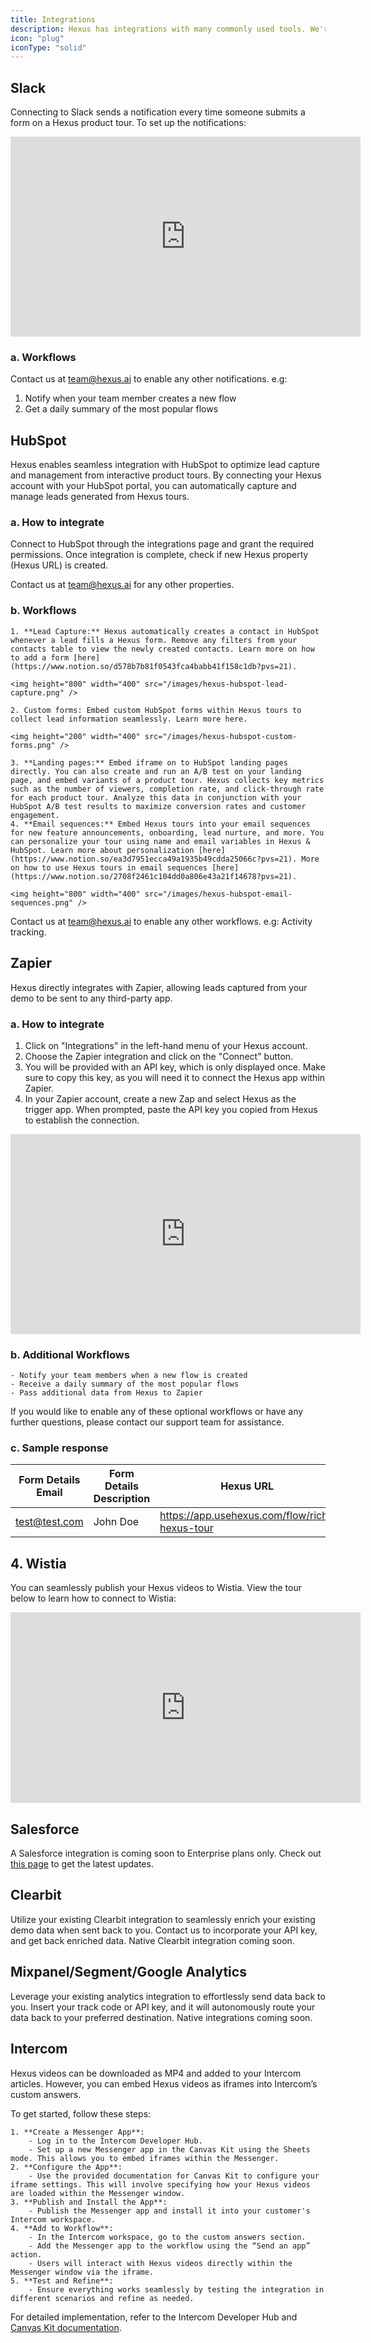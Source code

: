 ```yaml
---
title: Integrations
description: Hexus has integrations with many commonly used tools. We're committed to making customer enablement content easy and accessible.
icon: "plug"
iconType: "solid"
---
```


## Slack

Connecting to Slack sends a notification every time someone submits a form on a Hexus product tour. To set up the notifications:

<iframe
  width="560"
  height="320"
  src="https://app.usehexus.com/embed/7583e10f-1fc5-4e22-b46f-38e3192661d9"
  title="Hexus Slack Integration"
  frameborder="0"
  allow="accelerometer; autoplay; clipboard-write; encrypted-media; gyroscope; picture-in-picture"
  allowfullscreen
></iframe>

### a. Workflows

Contact us at [team@hexus.ai](mailto:team@hexus.ai) to enable any other notifications.  e.g: 

1. Notify when your team member creates a new flow
2. Get a daily summary of the most popular flows

## HubSpot

Hexus enables seamless integration with HubSpot to optimize lead capture and management from interactive product tours. By connecting your Hexus account with your HubSpot portal, you can automatically capture and manage leads generated from Hexus tours.

### a. How to integrate

Connect to HubSpot through the integrations page and grant the required permissions. Once integration is complete, check if new Hexus property (Hexus URL) is created.

Contact us at [team@hexus.ai](mailto:team@hexus.ai) for any other properties.

### b. Workflows

    1. **Lead Capture:** Hexus automatically creates a contact in HubSpot whenever a lead fills a Hexus form. Remove any filters from your contacts table to view the newly created contacts. Learn more on how to add a form [here](https://www.notion.so/d578b7b81f0543fca4babb41f158c1db?pvs=21).
    
    <img height="800" width="400" src="/images/hexus-hubspot-lead-capture.png" />

    2. Custom forms: Embed custom HubSpot forms within Hexus tours to collect lead information seamlessly. Learn more here.
    
    <img height="200" width="400" src="/images/hexus-hubspot-custom-forms.png" />

    3. **Landing pages:** Embed iframe on to HubSpot landing pages directly. You can also create and run an A/B test on your landing page, and embed variants of a product tour. Hexus collects key metrics such as the number of viewers, completion rate, and click-through rate for each product tour. Analyze this data in conjunction with your HubSpot A/B test results to maximize conversion rates and customer engagement.
    4. **Email sequences:** Embed Hexus tours into your email sequences for new feature announcements, onboarding, lead nurture, and more. You can personalize your tour using name and email variables in Hexus & HubSpot. Learn more about personalization [here](https://www.notion.so/ea3d7951ecca49a1935b49cdda25066c?pvs=21). More on how to use Hexus tours in email sequences [here](https://www.notion.so/2708f2461c104dd0a806e43a21f14678?pvs=21).
    
    <img height="800" width="400" src="/images/hexus-hubspot-email-sequences.png" />

   Contact us at team@hexus.ai to enable any other workflows. e.g: Activity tracking.

## Zapier

Hexus directly integrates with Zapier, allowing leads captured from your demo to be sent to any third-party app.

### a. How to integrate

1. Click on "Integrations" in the left-hand menu of your Hexus account.
2. Choose the Zapier integration and click on the "Connect" button.
3. You will be provided with an API key, which is only displayed once. Make sure to copy this key, as you will need it to connect the Hexus app within Zapier.
4. In your Zapier account, create a new Zap and select Hexus as the trigger app. When prompted, paste the API key you copied from Hexus to establish the connection.

<iframe
  width="560"
  height="320"
  src="https://app.usehexus.com/embed/965ca096-9bf4-4353-b705-dd0f1c2722ca"
  title="Hexus Zapier Integration"
  frameborder="0"
  allow="accelerometer; autoplay; clipboard-write; encrypted-media; gyroscope; picture-in-picture"
  allowfullscreen
></iframe>

### b. Additional Workflows
    - Notify your team members when a new flow is created
    - Receive a daily summary of the most popular flows
    - Pass additional data from Hexus to Zapier

If you would like to enable any of these optional workflows or have any further questions, please contact our support team for assistance.

### c. Sample response

| Form Details Email | Form Details Description    | Hexus URL                                     | Email         | Creation Timestamp       |
| --------           | --------------------------- | --------------------------------------------- | ------------- | ------------------------ |
| test@test.com      | John Doe                    | https://app.usehexus.com/flow/rich-hexus-tour | test@test.com | 2024-03-17T23:40:17.664Z |

## 4. Wistia

You can seamlessly publish your Hexus videos to Wistia. View the tour below to learn how to connect to Wistia:

<iframe
  width="560"
  height="305"
  src="https://app.usehexus.com/embed/3ab55b05-b69d-49d8-ac44-e96b538eed8f"
  title="Hexus Wistia Integration"
  frameborder="0"
  allow="accelerometer; autoplay; clipboard-write; encrypted-media; gyroscope; picture-in-picture"
  allowfullscreen
></iframe>

## Salesforce

A Salesforce integration is coming soon to Enterprise plans only. Check out [this page](/roadmap/q3-2024-roadmap) to get the latest updates.

## Clearbit

Utilize your existing Clearbit integration to seamlessly enrich your existing demo data when sent back to you. Contact us to incorporate your API key, and get back enriched data. Native Clearbit integration coming soon.

## Mixpanel/Segment/Google Analytics

Leverage your existing analytics integration to effortlessly send data back to you. Insert your track code or API key, and it will autonomously route your data back to your preferred destination. Native integrations coming soon.

## Intercom

Hexus videos can be downloaded as MP4 and added to your Intercom articles. However, you can embed Hexus videos as iframes into Intercom’s custom answers.

To get started, follow these steps:

    1. **Create a Messenger App**:
        - Log in to the Intercom Developer Hub.
        - Set up a new Messenger app in the Canvas Kit using the Sheets mode. This allows you to embed iframes within the Messenger.
    2. **Configure the App**:
        - Use the provided documentation for Canvas Kit to configure your iframe settings. This will involve specifying how your Hexus videos are loaded within the Messenger window.
    3. **Publish and Install the App**:
        - Publish the Messenger app and install it into your customer's Intercom workspace.
    4. **Add to Workflow**:
        - In the Intercom workspace, go to the custom answers section.
        - Add the Messenger app to the workflow using the “Send an app” action.
        - Users will interact with Hexus videos directly within the Messenger window via the iframe.
    5. **Test and Refine**:
        - Ensure everything works seamlessly by testing the integration in different scenarios and refine as needed.

For detailed implementation, refer to the Intercom Developer Hub and [Canvas Kit documentation](https://developers.intercom.com/docs/build-an-integration/getting-started/build-an-app-for-your-messenger/sheets-app).